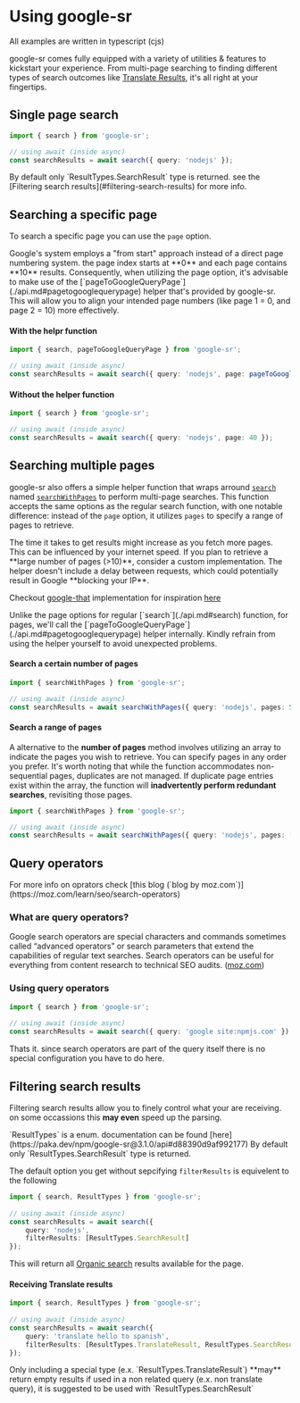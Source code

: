 
# Using google-sr

<Callout type="info" emoji="ℹ️">
 All examples are written in typescript (cjs)
</Callout>

google-sr comes fully equipped with a variety of utilities & features to kickstart your experience. 
From multi-page searching to finding different types of search outcomes like [Translate Results](./types.mdx#translations), 
it's all right at your fingertips.


## Single page search

```ts filename="you-are-single.ts"
import { search } from 'google-sr';

// using await (inside async)
const searchResults = await search({ query: 'nodejs' });
```

<Callout type="info" emoji="⚙️">
 By default only `ResultTypes.SearchResult` type is returned. see the [Filtering search results](#filtering-search-results) for more info.
</Callout>

## Searching a specific page

To search a specific page you can use the `page` option.

<Callout type="info" emoji="🧩">
Google's system employs a "from start" approach instead of a direct page numbering system. the page index starts at **0** and each page contains **10** results. 
Consequently, when utilizing the page option, it's advisable to make use of the [`pageToGoogleQueryPage`](./api.md#pagetogooglequerypage) helper that's provided by google-sr. 
This will allow you to align your intended page numbers (like page 1 = 0, and page 2 = 10) more effectively.
</Callout>

#### With the helpr function

```ts filename="find-my-page.ts"
import { search, pageToGoogleQueryPage } from 'google-sr';

// using await (inside async)
const searchResults = await search({ query: 'nodejs', page: pageToGoogleQueryPage(5) });
```

#### Without the helper function

```ts filename="find-my-page-without-helper.ts"
import { search } from 'google-sr';

// using await (inside async)
const searchResults = await search({ query: 'nodejs', page: 40 });
```

## Searching multiple pages 

google-sr also offers a simple helper function that wraps arround [`search`](./api.md#search)
named [`searchWithPages`](./api.md#searchwithpages) to perform multi-page searches. This function accepts the same options
as the regular search function, with one notable difference: instead of the `page` option, 
it utilizes `pages` to specify a range of pages to retrieve.

<Callout type="info" emoji="📊">
    The time it takes to get results might increase as you fetch more pages. This can be influenced by your internet speed.
</Callout>

<Callout type="warning" emoji="🛑">
If you plan to retrieve a **large number of pages (>10)**, 
consider a custom implementation. The helper doesn't include a delay between requests, 
which could potentially result in Google **blocking your IP**.

Checkout [google-that](../that) implementation for inspiration [here](https://github.com/typicalninja/google-sr/blob/master/packages/google-that/src/query.ts#L25)
</Callout>

<Callout type="warning" emoji="⚠️">
Unlike the page options for regular [`search`](./api.md#search) function, for pages, we'll call the [`pageToGoogleQueryPage`](./api.md#pagetogooglequerypage) helper  internally. 
Kindly refrain from using the helper yourself to avoid unexpected problems.
</Callout>

#### Search a certain number of pages

```ts filename="multi-search.ts"
import { searchWithPages } from 'google-sr';

// using await (inside async)
const searchResults = await searchWithPages({ query: 'nodejs', pages: 5 });
```


#### Search a range of pages

A alternative to the **number of pages** method involves utilizing an array to indicate 
the pages you wish to retrieve. You can specify pages in any order you prefer.
It's worth noting that while the function accommodates non-sequential pages, duplicates are not managed.
If duplicate page entries exist within the array, 
the function will **inadvertently perform redundant searches**, revisiting those pages.


```ts filename="multi-search.ts"
import { searchWithPages } from 'google-sr';

// using await (inside async)
const searchResults = await searchWithPages({ query: 'nodejs', pages: [5, 2, 4, 10] });
```

## Query operators

<Callout type="info" emoji="🕵️‍♂️">
    For more info on oprators check [this blog (`blog by moz.com`)](https://moz.com/learn/seo/search-operators)
</Callout>

### What are query operators?

Google search operators are special characters and commands sometimes called “advanced operators” or search parameters that extend the capabilities of regular text searches. Search operators can be useful for everything from content research to technical SEO audits.
([moz.com](https://moz.com/learn/seo/search-operators))

### Using query operators

```ts filename="queryOperators.ts"
import { search } from 'google-sr';
 
// using await (inside async)
const searchResults = await search({ query: 'google site:npmjs.com' });
```

Thats it. since search operators are part of the query itself there is no special configuration you have to do here.

## Filtering search results

Filtering search results allow you to finely control what your are receiving.
on some occassions this **may even** speed up the parsing.

<Callout type="default" emoji="📚">
     `ResultTypes` is a enum. documentation can be found [here](https://paka.dev/npm/google-sr@3.1.0/api#d88390d9af992177)
</Callout>

<Callout type="info" emoji="⚙️">
     By default only `ResultTypes.SearchResult` type is returned.
</Callout>

The default option you get without sepcifying `filterResults` is equivelent to the following

```ts filename="filter.ts"
import { search, ResultTypes } from 'google-sr';
 
// using await (inside async)
const searchResults = await search({ 
    query: 'nodejs', 
    filterResults: [ResultTypes.SearchResult] 
});
```

This will return all [Organic search](./types.mdx#regular-search-results) results available for the page.

#### Receiving Translate results

```ts filename="translate-filter.ts"
import { search, ResultTypes } from 'google-sr';
 
// using await (inside async)
const searchResults = await search({ 
    query: 'translate hello to spanish', 
    filterResults: [ResultTypes.TranslateResult, ResultTypes.SearchResult] 
});
```

<Callout type="warning" emoji="⚠️">
    Only including a special type (e.x. `ResultTypes.TranslateResult`) **may** return empty results if used in a non related query (e.x. non translate query),
    it is suggested to be used with `ResultTypes.SearchResult`
</Callout>
